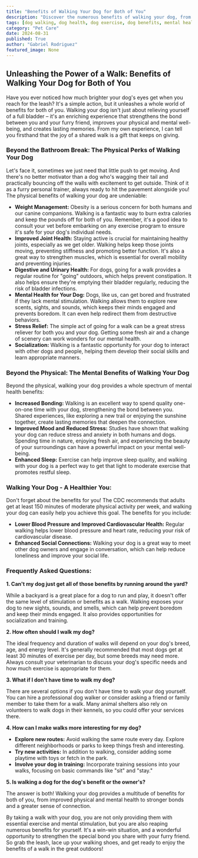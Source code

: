 ```yaml
---
title: "Benefits of Walking Your Dog for Both of You"
description: "Discover the numerous benefits of walking your dog, from improved physical and mental health for both you and your furry friend to stronger bonds and a greater sense of connection. Learn how walking can provide exercise, socialization, stress relief, and a deeper connection with your canine companion."
tags: [dog walking, dog health, dog exercise, dog benefits, mental health, physical health, pet care, dog owner, dog training, canine health, bonding, stress relief, socialization, pet ownership]
category: "Pet Care"
date: 2024-08-31
published: True
author: "Gabriel Rodriguez"
featured_image: None
---
```


## Unleashing the Power of a Walk: Benefits of Walking Your Dog for Both of You

Have you ever noticed how much brighter your dog's eyes get when you reach for the leash? It's a simple action, but it unleashes a whole world of benefits for both of you.  Walking your dog isn't just about relieving yourself of a full bladder – it's an enriching experience that strengthens the bond between you and your furry friend, improves your physical and mental well-being, and creates lasting memories.  From my own experience, I can tell you firsthand that the joy of a shared walk is a gift that keeps on giving.

###  Beyond the Bathroom Break: The Physical Perks of Walking Your Dog

Let's face it, sometimes we just need that little push to get moving.  And there's no better motivator than a dog who's wagging their tail and practically bouncing off the walls with excitement to get outside.  Think of it as a furry personal trainer, always ready to hit the pavement alongside you!  The physical benefits of walking your dog are undeniable: 

* **Weight Management:**  Obesity is a serious concern for both humans and our canine companions.  Walking is a fantastic way to burn extra calories and keep the pounds off for both of you. Remember, it's a good idea to consult your vet before embarking on any exercise program to ensure it's safe for your dog's individual needs.
* **Improved Joint Health:**  Staying active is crucial for maintaining healthy joints, especially as we get older.  Walking helps keep those joints moving, preventing stiffness and promoting better function.  It's also a great way to strengthen muscles, which is essential for overall mobility and preventing injuries.
* **Digestive and Urinary Health:**  For dogs, going for a walk provides a regular routine for "going" outdoors, which helps prevent constipation.  It also helps ensure they're emptying their bladder regularly, reducing the risk of bladder infections. 
* **Mental Health for Your Dog:**  Dogs, like us, can get bored and frustrated if they lack mental stimulation. Walking allows them to explore new scents, sights, and sounds, which keeps their minds engaged and prevents boredom. It can even help redirect them from destructive behaviors. 
* **Stress Relief:**  The simple act of going for a walk can be a great stress reliever for both you and your dog.  Getting some fresh air and a change of scenery can work wonders for our mental health.
* **Socialization:**  Walking is a fantastic opportunity for your dog to interact with other dogs and people, helping them develop their social skills and learn appropriate manners.

### Beyond the Physical: The Mental Benefits of Walking Your Dog

Beyond the physical, walking your dog provides a whole spectrum of mental health benefits: 

* **Increased Bonding:**  Walking is an excellent way to spend quality one-on-one time with your dog, strengthening the bond between you.  Shared experiences, like exploring a new trail or enjoying the sunshine together, create lasting memories that deepen the connection.
* **Improved Mood and Reduced Stress:**  Studies have shown that walking your dog can reduce stress and anxiety in both humans and dogs.  Spending time in nature, enjoying fresh air, and experiencing the beauty of your surroundings can have a powerful impact on your mental well-being.
* **Enhanced Sleep:**  Exercise can help improve sleep quality, and walking with your dog is a perfect way to get that light to moderate exercise that promotes restful sleep.

###  Walking Your Dog - A Healthier You:

Don't forget about the benefits for you!  The CDC recommends that adults get at least 150 minutes of moderate physical activity per week, and walking your dog can easily help you achieve this goal.  The benefits for you include: 

* **Lower Blood Pressure and Improved Cardiovascular Health:**  Regular walking helps lower blood pressure and heart rate, reducing your risk of cardiovascular disease.
* **Enhanced Social Connections:**  Walking your dog is a great way to meet other dog owners and engage in conversation, which can help reduce loneliness and improve your social life. 

### Frequently Asked Questions:

**1. Can't my dog just get all of those benefits by running around the yard?**

While a backyard is a great place for a dog to run and play, it doesn't offer the same level of stimulation or benefits as a walk.  Walking exposes your dog to new sights, sounds, and smells, which can help prevent boredom and keep their minds engaged.  It also provides opportunities for socialization and training. 

**2. How often should I walk my dog?**

The ideal frequency and duration of walks will depend on your dog's breed, age, and energy level.  It's generally recommended that most dogs get at least 30 minutes of exercise per day, but some breeds may need more.  Always consult your veterinarian to discuss your dog's specific needs and how much exercise is appropriate for them.

**3. What if I don't have time to walk my dog?**

There are several options if you don't have time to walk your dog yourself.  You can hire a professional dog walker or consider asking a friend or family member to take them for a walk.  Many animal shelters also rely on volunteers to walk dogs in their kennels, so you could offer your services there.

**4. How can I make walks more interesting for my dog?**

* **Explore new routes:** Avoid walking the same route every day. Explore different neighborhoods or parks to keep things fresh and interesting.
* **Try new activities:** In addition to walking, consider adding some playtime with toys or fetch in the park. 
* **Involve your dog in training:** Incorporate training sessions into your walks, focusing on basic commands like "sit" and "stay."

**5. Is walking a dog for the dog's benefit or the owner's?**

The answer is both!  Walking your dog provides a multitude of benefits for both of you, from improved physical and mental health to stronger bonds and a greater sense of connection.

By taking a walk with your dog, you are not only providing them with essential exercise and mental stimulation, but you are also reaping numerous benefits for yourself.  It's a win-win situation, and a wonderful opportunity to strengthen the special bond you share with your furry friend.  So grab the leash, lace up your walking shoes, and get ready to enjoy the benefits of a walk in the great outdoors!